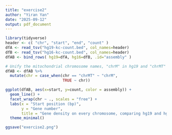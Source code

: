```yaml
---
title: "exercise2"
author: "Yiran Yan"
date: "2025-09-12"
output: pdf_document
---
```


```r
library(tidyverse)
header <- c( "chr", "start", "end", "count" )
dfA <- read_tsv("hg19-kc-count.bed", col_names=header)
dfB <- read_tsv("hg16-kc-count.bed", col_names=header)
dfAB <- bind_rows( hg19=dfA, hg16=dfB, .id="assembly" )

# Unify the mitochondrial chromosome names, "chrM" in hg19 and "chrMT" in hg16, to "chrM"
dfAB <- dfAB %>%
  mutate(chr = case_when(chr == "chrMT" ~ "chrM",
                         TRUE ~ chr))

ggplot(dfAB, aes(x=start, y=count, color = assembly)) +
  geom_line() +
  facet_wrap(chr ~ ., scales = "free") +
  labs(x = "Start position (bp)", 
       y = "Gene number", 
       title = "Gene density on every chromosome, comparing hg19 and hg16") +
  theme_minimal()

ggsave("exercise2.png")
```

